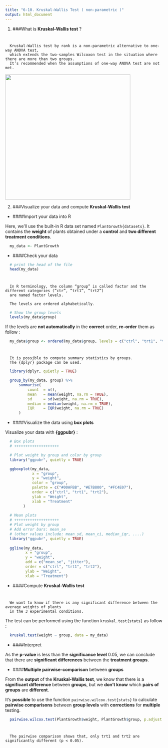 ```yaml
---
title: "6-10. Kruskal-Wallis Test ( non-parametric )"
output: html_document
---
```


(@) ###What is **Kruskal-Wallis test** ?

#
      Kruskal-Wallis test by rank is a non-parametric alternative to one-way ANOVA test, 
      which extends the two-samples Wilcoxon test in the situation where there are more than two groups. 
      It’s recommended when the assumptions of one-way ANOVA test are not met.

![](images/kruskal-wallis-test.png){width=400px}


(@) ###Visualize your data and compute **Kruskal-Wallis test**

+ ####Import your data into R

Here, we’ll use the built-in R data set named `PlantGrowth{datasets}`. 
It contains the **weight** of plants obtained under a **control** and **two different treatment conditions**.

```r
  my_data <- PlantGrowth
```


+ ####Check your data

```r
  # print the head of the file
  head(my_data)
```

#
      In R terminology, the column “group” is called factor and the different categories (“ctr”, “trt1”, “trt2”) 
      are named factor levels. 
      
      The levels are ordered alphabetically.

```r
  # Show the group levels
  levels(my_data$group)
```

If the levels are **not automatically** in the **correct** order, **re-order** them as follow :

```r
  my_data$group <- ordered(my_data$group, levels = c("ctrl", "trt1", "trt2"))
```

#
      It is possible to compute summary statistics by groups.
      The {dplyr} package can be used.

```r
  library(dplyr, quietly = TRUE)

  group_by(my_data, group) %>%
      summarise(
          count  = n(),
          mean   = mean(weight, na.rm = TRUE),
          sd     = sd(weight, na.rm = TRUE),
          median = median(weight, na.rm = TRUE),
          IQR    = IQR(weight, na.rm = TRUE)
      )
```


+ ####Visualize the data using **box plots**

Visualize your data with **{ggpubr}** :

```r
  # Box plots
  # ++++++++++++++++++++

  # Plot weight by group and color by group
  library("ggpubr", quietly = TRUE)

  ggboxplot(my_data, 
            x = "group", 
            y = "weight", 
            color = "group", 
            palette = c("#00AFBB", "#E7B800", "#FC4E07"),
            order = c("ctrl", "trt1", "trt2"),
            ylab = "Weight", 
            xlab = "Treatment"
        )
  
  # Mean plots
  # ++++++++++++++++++++
  # Plot weight by group
  # Add error bars: mean_se
  # (other values include: mean_sd, mean_ci, median_iqr, ....)
  library("ggpubr", quietly = TRUE)
  
  ggline(my_data, 
         x = "group", 
         y = "weight", 
         add = c("mean_se", "jitter"), 
         order = c("ctrl", "trt1", "trt2"),
         ylab = "Weight", 
         xlab = "Treatment")
```


+ ####Compute **Kruskal-Wallis test**

#
      We want to know if there is any significant difference between the average weights of plants 
      in the 3 experimental conditions.

The test can be performed using the function `kruskal.test{stats}` as follow :

```r
  kruskal.test(weight ~ group, data = my_data)
```


+ ####Interpret

As the **p-value** is less than the **significance level** 0.05, 
we can conclude that there are **significant differences** between the **treatment groups**.


+ ####**Multiple pairwise-comparison** between **groups**

From the **output** of the **Kruskal-Wallis test**, we know that there is a **significant difference** between **groups**, 
but we **don’t know** which **pairs of groups** are **different**.

It’s **possible** to use the function `pairwise.wilcox.test{stats}` to calculate **pairwise comparisons** 
between **group levels** with **corrections** for **multiple** testing.

```r
  pairwise.wilcox.test(PlantGrowth$weight, PlantGrowth$group, p.adjust.method = "BH")
```

#
      The pairwise comparison shows that, only trt1 and trt2 are significantly different (p < 0.05).
